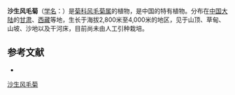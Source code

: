 {{Speciesbox
| name = 沙生风毛菊
| status = 
| status_system = 
| image =
| genus = Saussurea
| species = arenaria
| authority = Maxim.
}}

'''沙生风毛菊'''（[[学名|学名]]：{{lang|la|''Saussurea arenaria''}}）是[[菊科|菊科]][[风毛菊属|风毛菊属]]的植物，是中国的特有植物。分布在[[中国大陆|中国大陆]]的[[甘肃|甘肃]]、[[西藏|西藏]]等地，生长于海拔2,800米至4,000米的地区，见于山顶、草甸、山坡、沙地以及干河床，目前尚未由人工引种栽培。

== 参考文献 ==
<div class="references-small">
* {{cite web| url =http://www.bioinfo.cn/db05/KmzwSpecies.php?action=view&id=3175| title =沙生风毛菊| work =《中国高等植物数据库全库》| publisher =中国科学院微生物研究所| author =昆明植物研究所| accessdate =2009-02-24| archive-date =2016-03-05| archive-url =https://web.archive.org/web/20160305051800/http://www.bioinfo.cn/db05/KmzwSpecies.php?action=view&id=3175| dead-url =yes}}
</div>
{{Taxonbar|from=Q15226427}}

[[Category:风毛菊属|沙生风毛菊]]


{{植物小作品}}
